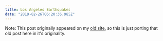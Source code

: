 ```yaml
---
title: Los Angeles Earthquakes
date: "2019-02-26T06:20:36.985Z"
---
```




Note: This post originally appeared on my [old site](https://iamprettydamn.cool/2019/la-earthquake-app/?notrack=1),
so this is just porting that old post here in it's originality.


<Notebook />
